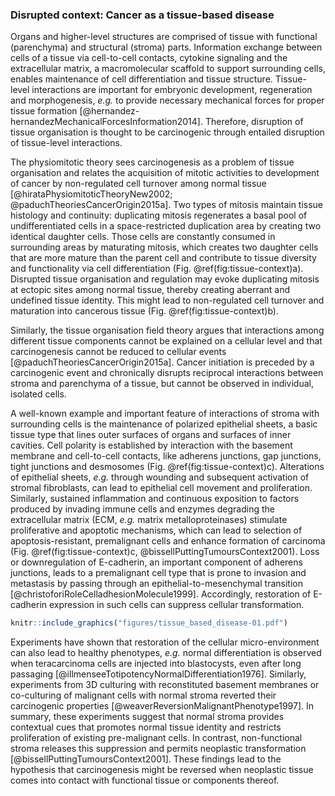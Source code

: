 ### Disrupted context: Cancer as a tissue-based disease {#development}

Organs and higher-level structures are comprised of tissue with functional (parenchyma) and structural (stroma) parts. Information exchange between cells of a tissue via cell-to-cell contacts, cytokine signaling and the extracellular matrix, a macromolecular scaffold to support surrounding cells, enables maintenance of cell differentiation and tissue structure. Tissue-level interactions are important for embryonic development, regeneration and morphogenesis, *e.g.* to provide necessary mechanical forces for proper tissue formation [@hernandez-hernandezMechanicalForcesInformation2014]. Therefore, disruption of tissue organisation is thought to be carcinogenic through entailed disruption of tissue-level interactions.

The physiomitotic theory sees carcinogenesis as a problem of tissue organisation and relates the acquisition of mitotic activities to development of cancer by non-regulated cell turnover among normal tissue [@hirataPhysiomitoticTheoryNew2002; @paduchTheoriesCancerOrigin2015a]. Two types of mitosis maintain tissue histology and continuity: duplicating mitosis regenerates a basal pool of undifferentiated cells in a space-restricted duplication area by creating two identical daughter cells. Those cells are constantly consumed in surrounding areas by maturating mitosis, which creates two daughter cells that are more mature than the parent cell and contribute to tissue diversity and functionality via cell differentiation (Fig. \@ref(fig:tissue-context)a).
Disrupted tissue organisation and regulation may evoke duplicating mitosis at ectopic sites among normal tissue, thereby creating aberrant and undefined tissue identity. This might lead to non-regulated cell turnover and maturation into cancerous tissue (Fig. \@ref(fig:tissue-context)b).

Similarly, the tissue organisation field theory argues that interactions among different tissue components cannot be explained on a cellular level and that carcinogenesis cannot be reduced to cellular events [@paduchTheoriesCancerOrigin2015a]. Cancer initiation is preceded by a carcinogenic event and chronically disrupts reciprocal interactions between stroma and parenchyma of a tissue, but cannot be observed in individual, isolated cells.

A well-known example and important feature of interactions of stroma with surrounding cells is the maintenance of polarized epithelial sheets, a basic tissue type that lines outer surfaces of organs and surfaces of inner cavities. Cell polarity is established by interaction with the basement membrane and cell-to-cell contacts, like adherens junctions, gap junctions, tight junctions and desmosomes (Fig. \@ref(fig:tissue-context)c). Alterations of epithelial sheets, *e.g.* through wounding and subsequent activation of stromal fibroblasts, can lead to epithelial cell movement and proliferation. Similarly, sustained inflammation and continuous exposition to factors produced by invading immune cells and enzymes degrading the extracellular matrix (ECM, *e.g.* matrix metalloproteinases) stimulate proliferative and apoptotic mechanisms, which can lead to selection of apoptosis-resistant, premalignant cells and enhance formation of carcinoma (Fig. \@ref(fig:tissue-context)c, @bissellPuttingTumoursContext2001). Loss or downregulation of E-cadherin, an important component of adherens junctions, leads to a premalignant cell type that is prone to invasion and metastasis by passing through an epithelial-to-mesenchymal transition [@christoforiRoleCelladhesionMolecule1999]. Accordingly, restoration of E-cadherin expression in such cells can suppress cellular transformation.

```r

knitr::include_graphics("figures/tissue_based_disease-01.pdf")
```

Experiments have shown that restoration of the cellular micro-environment can also lead to healthy phenotypes, *e.g.* normal differentiation is observed when teracarcinoma cells are injected into blastocysts, even after long passaging [@illmenseeTotipotencyNormalDifferentiation1976]. Similarly, experiments from 3D culturing with reconstituted basement membranes or co-culturing of malignant cells with normal stroma reverted their carcinogenic properties [@weaverReversionMalignantPhenotype1997]. In summary, these experiments suggest that normal stroma provides contextual cues that promotes normal tissue identity and restricts proliferation of existing pre-malignant cells. In contrast, non-functional stroma releases this suppression and permits neoplastic transformation [@bissellPuttingTumoursContext2001]. These findings lead to the hypothesis that carcinogenesis might be reversed when neoplastic tissue comes into contact with functional tissue or components thereof.
